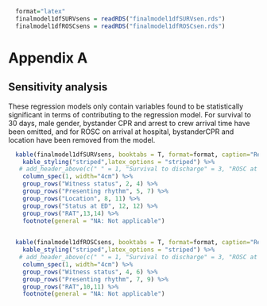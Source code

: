 ```r
  
  format="latex"
  finalmodel1dfSURVsens = readRDS("finalmodel1dfSURVsen.rds")
  finalmodel1dfROSCsens = readRDS("finalmodel1dfROSCsen.rds")

```

# Appendix A

## Sensitivity analysis 
These regression models only contain variables found to be statistically significant in terms of contributing to the regression model. For survival to 30 days, male gender, bystander CPR and arrest to crew arrival time have been omitted, and for ROSC on arrival at hospital, bystanderCPR and location have been removed from the model.


```r

  kable(finalmodel1dfSURVsens, booktabs = T, format=format, caption="Results of regression modelling of survival to discharge", col.names = c("Variable", "OR", "95% CI", "p-value")) %>%
    kable_styling("striped",latex_options = "striped") %>%
   # add_header_above(c(" " = 1, "Survival to discharge" = 3, "ROSC at hospital" = 3)) %>%
    column_spec(1, width="4cm") %>%
    group_rows("Witness status", 2, 4) %>%
    group_rows("Presenting rhythm", 5, 7) %>%
    group_rows("Location", 8, 11) %>%
    group_rows("Status at ED", 12, 12) %>%
    group_rows("RAT",13,14) %>%
    footnote(general = "NA: Not applicable")
    
```

```r
  
  kable(finalmodel1dfROSCsens, booktabs = T, format=format, caption="Results of regression modelling of ROSC on arrival at hospital", col.names = c("Variable", "OR", "95% CI", "p-value")) %>%
    kable_styling("striped",latex_options = "striped") %>%
   # add_header_above(c(" " = 1, "Survival to discharge" = 3, "ROSC at hospital" = 3)) %>%
    column_spec(1, width="4cm") %>%
    group_rows("Witness status", 4, 6) %>%
    group_rows("Presenting rhythm", 7, 9) %>%
    group_rows("RAT",10,11) %>%
    footnote(general = "NA: Not applicable")

```
